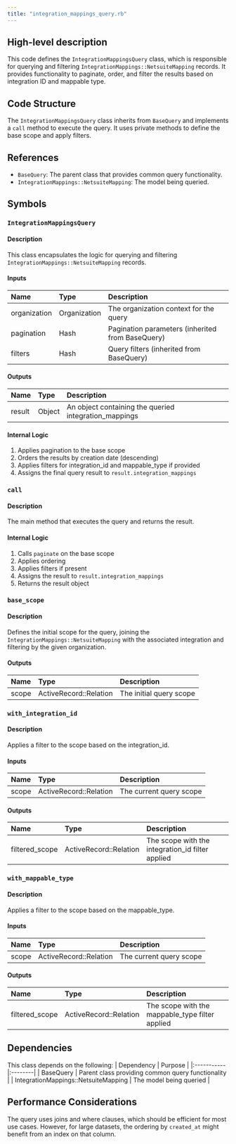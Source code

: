 ```yaml
---
title: "integration_mappings_query.rb"
---
```


## High-level description
This code defines the `IntegrationMappingsQuery` class, which is responsible for querying and filtering `IntegrationMappings::NetsuiteMapping` records. It provides functionality to paginate, order, and filter the results based on integration ID and mappable type.

## Code Structure
The `IntegrationMappingsQuery` class inherits from `BaseQuery` and implements a `call` method to execute the query. It uses private methods to define the base scope and apply filters.

## References
- `BaseQuery`: The parent class that provides common query functionality.
- `IntegrationMappings::NetsuiteMapping`: The model being queried.

## Symbols

### `IntegrationMappingsQuery`
#### Description
This class encapsulates the logic for querying and filtering `IntegrationMappings::NetsuiteMapping` records.

#### Inputs
| Name | Type | Description |
|:-----|:-----|:------------|
| organization | Organization | The organization context for the query |
| pagination | Hash | Pagination parameters (inherited from BaseQuery) |
| filters | Hash | Query filters (inherited from BaseQuery) |

#### Outputs
| Name | Type | Description |
|:-----|:-----|:------------|
| result | Object | An object containing the queried integration_mappings |

#### Internal Logic
1. Applies pagination to the base scope
2. Orders the results by creation date (descending)
3. Applies filters for integration_id and mappable_type if provided
4. Assigns the final query result to `result.integration_mappings`

### `call`
#### Description
The main method that executes the query and returns the result.

#### Internal Logic
1. Calls `paginate` on the base scope
2. Applies ordering
3. Applies filters if present
4. Assigns the result to `result.integration_mappings`
5. Returns the result object

### `base_scope`
#### Description
Defines the initial scope for the query, joining the `IntegrationMappings::NetsuiteMapping` with the associated integration and filtering by the given organization.

#### Outputs
| Name | Type | Description |
|:-----|:-----|:------------|
| scope | ActiveRecord::Relation | The initial query scope |

### `with_integration_id`
#### Description
Applies a filter to the scope based on the integration_id.

#### Inputs
| Name | Type | Description |
|:-----|:-----|:------------|
| scope | ActiveRecord::Relation | The current query scope |

#### Outputs
| Name | Type | Description |
|:-----|:-----|:------------|
| filtered_scope | ActiveRecord::Relation | The scope with the integration_id filter applied |

### `with_mappable_type`
#### Description
Applies a filter to the scope based on the mappable_type.

#### Inputs
| Name | Type | Description |
|:-----|:-----|:------------|
| scope | ActiveRecord::Relation | The current query scope |

#### Outputs
| Name | Type | Description |
|:-----|:-----|:------------|
| filtered_scope | ActiveRecord::Relation | The scope with the mappable_type filter applied |

## Dependencies
This class depends on the following:
| Dependency | Purpose |
|:-----------|:--------|
| BaseQuery | Parent class providing common query functionality |
| IntegrationMappings::NetsuiteMapping | The model being queried |

## Performance Considerations
The query uses joins and where clauses, which should be efficient for most use cases. However, for large datasets, the ordering by `created_at` might benefit from an index on that column.